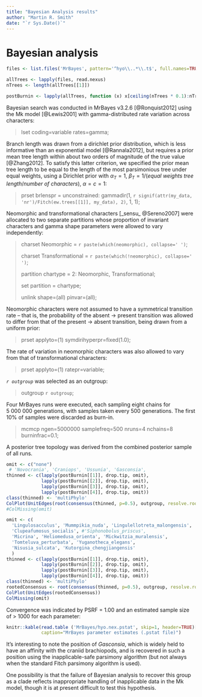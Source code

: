 ```yaml
---
title: "Bayesian Analysis results"
author: "Martin R. Smith"
date: "`r Sys.Date()`"
---
```



# Bayesian analysis

```R
files <- list.files('MrBayes', pattern='^hyo\\..*\\.t$', full.names=TRUE)

allTrees <- lapply(files, read.nexus)
nTrees <- length(allTrees[[1]])

postBurnin <- lapply(allTrees, function (x) x[ceiling(nTrees * 0.1):nTrees])
```

Bayesian search was conducted in MrBayes v3.2.6 [@Ronquist2012] using the Mk model [@Lewis2001] with gamma-distributed rate variation across characters:

> lset coding=variable rates=gamma;

Branch length was drawn from a dirichlet prior distribution, which is less informative than an exponential model [@Rannala2012], but requires a prior mean tree length within about two orders of magnitude of the true value [@Zhang2012]. To satisfy this latter criterion, we specified the prior mean tree length to be equal to the length of the most parsimonious tree under equal weights, using a Dirichlet prior with $α_T = 1$, $β_T = 1/($_equal weights tree length_$/$_number of characters_$)$, $α = c = 1$:

> prset brlenspr = unconstrained: gammadir(1, `r signif(attr(my_data, 'nr')/Fitch(ew.trees[[1]], my_data), 2)`, 1, 1);

Neomorphic and transformational characters [_sensu_ @Sereno2007] were allocated to two separate partitions whose proportion of invariant characters and gamma shape parameters were allowed to vary independently:

> charset Neomorphic = `r paste(which(neomorphic), collapse=' ')`;
>
> charset Transformational = `r paste(which(!neomorphic), collapse=' ')`;
>
>
> partition chartype = 2: Neomorphic, Transformational;
>
> set partition = chartype;
>
>
> unlink shape=(all) pinvar=(all);


Neomorphic characters were not assumed to have a symmetrical transition rate – that is, the probability of the absent → present transition was allowed to differ from that of the present → absent transition, being drawn from a uniform prior:

> prset applyto=(1) symdirihyperpr=fixed(1.0);

The rate of variation in neomorphic characters was also allowed to vary from that of transformational characters:

> prset applyto=(1) ratepr=variable;

_`r outgroup`_ was selected as an outgroup:

> outgroup `r outgroup`;

Four MrBayes runs were executed, each sampling eight chains for 5&nbsp;000&nbsp;000 generations, with samples taken every 500 generations.  The first 10% of samples were discarded as burn-in.

> mcmcp ngen=5000000 samplefreq=500 nruns=4 nchains=8 burninfrac=0.1;

A posterior tree topology was derived from the combined posterior sample of all runs.

```R
omit <- c("none")
 # 'Novocrania', 'Craniops', 'Ussunia', 'Gasconsia',
thinned <- c(lapply(postBurnin[[1]], drop.tip, omit),
             lapply(postBurnin[[2]], drop.tip, omit),
             lapply(postBurnin[[3]], drop.tip, omit),
             lapply(postBurnin[[4]], drop.tip, omit))
class(thinned) <- 'multiPhylo'
ColPlot(UnitEdges(root(consensus(thinned, p=0.5), outgroup, resolve.root=TRUE)))
#ColMissing(omit)
```

```R
omit <- c(
  'Lingulosacculus', 'Mummpikia_nuda', 'Lingulellotreta_malongensis', 
  'Clupeafumosus_socialis', #'Siphonobolus_priscus',
  'Micrina', 'Heliomedusa_orienta', 'Mickwitzia_muralensis',
  'Tomteluva_perturbata', 'Yuganotheca_elegans',
  'Nisusia_sulcata', 'Kutorgina_chengjiangensis'
  )
thinned <- c(lapply(postBurnin[[1]], drop.tip, omit),
             lapply(postBurnin[[2]], drop.tip, omit),
             lapply(postBurnin[[3]], drop.tip, omit),
             lapply(postBurnin[[4]], drop.tip, omit))
class(thinned) <- 'multiPhylo'
rootedConsensus <- root(consensus(thinned, p=0.5), outgroup, resolve.root = TRUE)
ColPlot(UnitEdges(rootedConsensus))
ColMissing(omit)
```

Convergence was indicated by PSRF = 1.00 and an estimated sample size of > 1000 for each parameter:

```R
knitr::kable(read.table ('MrBayes/hyo.nex.pstat', skip=1, header=TRUE)[, -c(3:5)],
             caption="MrBayes parameter estimates (.pstat file)")
```

It's interesting to note the position of _Gasconsia_, which is widely held to have an affinity with the craniid brachiopods, and is recovered in such a position using the inapplicable-safe parsimony algorithm (but not always when the standard Fitch parsimony algorithm is used). 

One possibility is that the failure of Bayesian analysis to recover this group as a clade reflects inappropriate handling of inapplicable data in the Mk model, though it is at present difficult to test this hypothesis.
